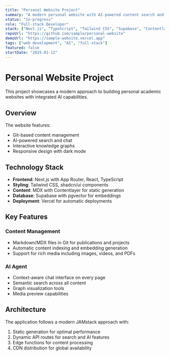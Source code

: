 ```yaml
---
title: "Personal Website Project"
summary: "A modern personal website with AI-powered content search and interactive knowledge graphs"
status: "in-progress"
role: "Full-stack Developer"
stack: ["Next.js", "TypeScript", "Tailwind CSS", "Supabase", "Contentlayer"]
repoUrl: "https://github.com/sample/personal-website"
demoUrl: "https://sample-website.vercel.app"
tags: ["web development", "AI", "full-stack"]
featured: false
startDate: "2025-01-12"
---
```


# Personal Website Project

This project showcases a modern approach to building personal academic websites with integrated AI capabilities.

## Overview

The website features:
- Git-based content management
- AI-powered search and chat
- Interactive knowledge graphs
- Responsive design with dark mode

## Technology Stack

- **Frontend**: Next.js with App Router, React, TypeScript
- **Styling**: Tailwind CSS, shadcn/ui components  
- **Content**: MDX with Contentlayer for static generation
- **Database**: Supabase with pgvector for embeddings
- **Deployment**: Vercel for automatic deployments

## Key Features

### Content Management
- Markdown/MDX files in Git for publications and projects
- Automatic content indexing and embedding generation
- Support for rich media including images, videos, and PDFs

### AI Agent
- Context-aware chat interface on every page
- Semantic search across all content
- Graph visualization tools
- Media preview capabilities

## Architecture

The application follows a modern JAMstack approach with:
1. Static generation for optimal performance
2. Dynamic API routes for search and AI features  
3. Edge functions for content processing
4. CDN distribution for global availability